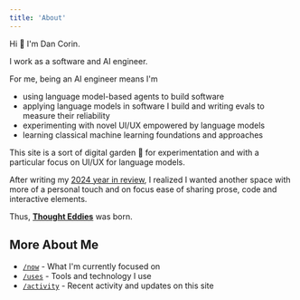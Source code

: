 ```yaml
---
title: 'About'
---
```


Hi 👋 I'm Dan Corin.

I work as a software and AI engineer.

For me, being an AI engineer means I'm

- using language model-based agents to build software
- applying language models in software I build and writing evals to measure their reliability
- experimenting with novel UI/UX empowered by language models
- learning classical machine learning foundations and approaches

This site is a sort of digital garden 🌱 for experimentation and with a particular focus on UI/UX for language models.

After writing my [2024 year in review](/posts/2024/2024-year-in-review/#redesignrebuild-this-blog), I realized I wanted another space with more of a personal touch and on focus ease of sharing prose, code and interactive elements.

Thus, [**Thought Eddies**](/) was born.

## More About Me

- [`/now`](/now) - What I'm currently focused on
- [`/uses`](/uses) - Tools and technology I use
- [`/activity`](/activity) - Recent activity and updates on this site
